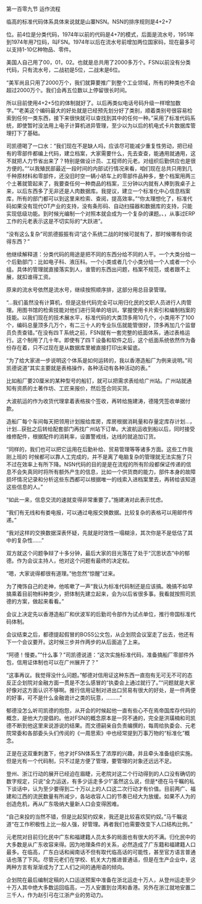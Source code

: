 

第一百零九节 运作流程

临高的标准代码体系具体来说就是山寨NSN。NSN的排序规则是4+2+7

位。前4位是分类代码，1974年以前的代码是4+7的模式，后面是流水号，1951年到1974年用7位码，叫FSN。1974年以后在流水号前增加两位国家码，现在最多可以支持1-10亿种物品、零件。

美国人自己用了00，01，02。也就是总共用了2000多万个。FSN以前没有分类代码，只有流水号，二战初是5位，二战末是6位。

“美军尚且只用了2000万个，我们就算要推广到整个工业领域，所有的种类也不会超过2000万个。我们会再五位数以上停留很长时间。

所以目前使用4+2+5位的体制就好了。以后再类似电话号码升级一样增加数字。”“老美这个编码最大的好处就是已经预先划分好了类别，顺着类别号很容易检索到任何一类东西，接下来很快就可以查找到其中的任何一种。”采用了标准代码系统，即使暂时没法用上电子计算机进异管理，至少以为以后的机电式卡片数据库管理打下了基础。

司凯德喝了一口水：“我们现在不是缺人吗，应该尽可能减少重复性劳动，把已经有的零部件都编上代码，建立档案，大家需要什么，先去查查，能通用就通用，这不就把人力节省出来了？特别是做设计员、工程师的元老。对组织后勤供应也是很方便的。”“以我殖民部最近一段时间的内部试行情况来看，咱们现在总共只用到几千种原材料和零部件，还没旧时空一辆小轿车上的零部件品种多，整个档案用两三个土著就管起来了，我要查任何一种商品的档案，三分钟以内就有人捧到我桌子上来，以后东西多了无非还是人肉数据库。我提议，建立一个标准化中心信息档案库，所有的部门都可以到这里来检索、查阅，提高效率。”“你太理想化了，标准代码如果没有现代OT产业的支持，没有条形码、自动扫描器和数据库的支持，只能实现低级功能。到时候光编制一个对照本就会成为一个复杂的课题。、，从事过ERP工作的元老表示这是不切实际的“大跃进”。

“没有这么复杂”司凯德振振有词“这个系统二战的时候可就有了，那时候哪有你说得东西？”

他继续解释道：分类代码的用途是把不同的东西分给不同的人干。一个大类分给一个后勤部门：比如电子科、液压科。一个小类或者几个小类分给一个人或者一个小组。具体的管理就直接落实到人，谁管的东西出问题，档案不规范，或者跟不上展，就扣谁得工资。

原来的流水号依然是流水号，继续按照顺序排，这部分用总目录管理。

“…我们虽然没有计算机，但是这些代码完全可以用归化民的文职人员进行人肉管理。用图书馆的检索技能对他们进行简单的培训，掌握使用卡片索引和编制档案的技能。以我们现在的技术展水平，标准代码的大类顶多用10几个，小类用不了100个，编码总量顶多几万个，有二三十人的专业队伍就能管很好，顶多再加几个监督员负责查错。”在没有四Ｔ系统之前，FSN就有一套完整的纸面体系，通过表格运行。这个制用了几十年。即使有了四Ｔ设备和软件之后，这个纸面系统依然作为备份存在着，只不过现在是从数据库里被直接打印出来留底。

“为了给大家进一步说明这个体系是如何运转的，我以香港造船厂为例来说明。”司凯德说道“其实主要就是表格操作，各种活动有各种活动的表。”

比如船厂要20厘米的某种型号的船钉，就可以把需求表给给广州站。广州站就通知有资质的土著作坊、工匠来报价，然后签合同买货。

大波航运的作为收货代理拿着表格挨个签收，再转给施建涛，德隆凭签收单据付款。

造船厂每个车间每天把领用计划报给库房，库房根据消耗量和存量定库存计划…，计划…获批之后转给配套部门再找广州站下订单。大波航运收到船以后，同时接受维修配件，根据配件的消耗率，设置警戒线，达线的就追加订货。

“同样的，我们也可以把它运用在后勤补给、贸易管理等等诸多方面。这些工作我刚上班的 时候都可以靠人工完成的，并不是离了电脑复杂的管理就无法实施了只不过在效率上有所下降。NSN代码的目的是是在流程的所有阶段都保证传递的信息不会失真同时将所有额外产生的信息，比如一个供货商的能力，部件本身的故障损坏情况记录和分析这些东西都可以根据唯一的线索入进档案里去，再转给该知道这些信息的人。”

“如此一来，信息交流的速就变得非常重要了。”施建涛对此表示忧虑。

“我们有无线和有娄电报，可以通过电报交换数据。比较复杂的表格可以用邮件传递。”

“我对这样的交换数据深表怀疑，先就是时效性一塌糊涂，其次你是不是低估了其中的复杂性……”

双方就这个问题争辩了十多分钟，最后大家的目光落在了处于“沉思状态”中的郁德。作为会议主持人，他对这个问题有最终的决定权。

“嗯，大家说得都很有道理。”他忽然“惊醒”过来。

为了掩饰自己的走神，他咳嗽了一声“我认为标准代码制还是应该搞。晚搞不如早搞乘着目前物料种类少，把体制先建立起来，会为以后省很多事。我看就按照司凯德的方案，做起来看看。”

会议上决定先以香港造船厂和伏波军的后勤司令部作为试点单位，推行帝国标准代码体制。

会议结束之后，都德提起假冒的BOSS公文包，从企划院会议室走了出去，他还有下一个会议要开。这时候三步并作两步的从后面追了上来。

“阿德！慢娄。”“什么事？”司凯德说道：“这次实施标准代码，准备搞船厂零部件外包，信用证体制也可以在广州展开了？”

“这事再议。我觉得没什么问题。”郁德对信用证这种东西一直抱有无可无不可的态反正企划院对金融方面一贯是不怎么感冒的“执委会上通过就行了。”“问题就是大家好像对这方面认识不够啊。推行信用证制对进出口贸易有很大的好处，是一件两便的好事，可不是什么金融诡计之类的玩意，………”

郁德没怎么听司凯德的抱怨，从开会的时候起他一直有些心不在焉帝国库存代码的概念，是他大力提倡的。他对FSN的概念原本是一窍不通的，完全是洪璜楠和司凯德不断到他这里来说游说的结果。而文德嗣亲自负责编撰的，每周给执委会、元老院常委和各部委头头们传阅的《一周思索》中也经常提到万事万物的“标准化”概念。

正是在这双重刺激下，他才对FSN体系生了浓厚的兴趣，并且牵头准备组织实施。但是光有一个代码制，只不过是方便了管理，要管理的对象还远远不足。

登州、浙江行动的展开已经迫在眉睫，元老院对这二个行动得到的人口没有确切的数字规定，只说“全力运送，有多少运走多少1”虽然这么说，但是*德在马千瞩的私下谈话中，认为至少要得到二十万以上的人口这二次行动才有价值。目前两广、福建和江西的流民数量有所减少，各站收容人口的节奏已经大为放缓。如果不人为的创造危机，再从广东吸纳大量新人口会变得困难。

“自己来投的当然不错，但是比起契约奴来，我还是比较喜欢契约奴。”马千瞩说道“在工作积极性上比一般人强，好管理。再者我们也需要改变下人口结构比例。”

元老院对目前归化民中广东和福建籍人员太多的局面也有很大的不满。归化民中的大多数是从广东收容来得。因为地理条件的关系，必然造成了广东籍和福建籍人口最多。在临高，广东白话和闽南话不但有取代临高话的可能性，甚至官方语言普通话也落了下风。尽管元老们在学校、机关大力推进普通话，但是在生产企业中，这两种方言有渐渐成为了工人们之间的通用语的倾向。

企划院在最后编制定稿的人口运送预案中准备在浙北运走十万人，从登州运走至少十万人其中绝大多数运回临高，一万人安置到台湾和香港。另外在浙江就地安置二三千人，作为赵引弓在江浙产业的劳动力。


